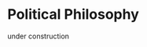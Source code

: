 # Political Philosophy

under construction

<!--
## Utilitarianism does not take seriously the distinction between persons

2020-09-20

According to utilitarianism, satisfaction of desires (utility) is the fundamental moral good and the morally right action is that which maximizes the social utility (sum of everyone's utility). Utilitarianism sounds about right. For one individual, the rational course of action is to manage his gains and losses so as to achieve the maximal utility over his lifetime. Consequently, for a group of individuals, the rational course of action must be to allocate each individual's gains and losses to achieve the maximal social utility. To understand social utility, utilitarians introduce an impartial spectator, through whom the the desires of many are translated and adjusted into the vicarious desires of one and through whom the principle of rational choice extends to the society. But it is not rational for one person to bear the cost of another person's pleasure, because he does not experience that pleasure and is not compensated for his loss. When one person manages his own life, the principle of rational choice ensures that his efforts are duly rewarded. When the impartial spectator manages the society, other people's pleasures are treated as your own and credited to your balance sheet.

**Reference**

Rawls, John. 1999. "5. Classical Utilitarianism", *A Theory of Justice* \[Revised Edition\]. Harvard University Press.

## The Chamberlain argument against redistribution (WIP)

2021-01-31

Distributive justice concerns the moral principles underlying just (re)distribution of resources, wealth, income, etc. Nozick finds this term prejudicial, since there is no central agency distributing *all* the resources (assuming that you do not live in Maoist China). Nozick prefers the neutral term "justice in holdings".

Nozick's theory of justice in holdings is called the "entitlement theory". Basically, some specific kinds of actions entitle you to some property. It has three subject matters: 1) justice in acquisition (how people come to appropriate unowned objects), 2) justice in transfer and 3) rectification of injustice for violations of 1) and 2). Nozick only sketches the outlines of each subject. With regard to justice in acquisition, he rejects Locke's labor-mixing theory (a person comes to appropriate an unowned object by "mixing" his labor with it) or the added value theory; however, he thinks it should contain at least a weak version of the Lockean proviso "enough and as good left over" that appropriation cannot disable another person from "[using] freely what he previously could". With regard to rectification, he referred readers to Boris Bittker's 1973 book *The Case for Black Reparations*, in which Bittker argues for, among others, compensation for school segregation.

It is assumed that the entitlement theory's details can be spelled out through theoretical investigation.

The entitlement theory is historical: it looks at the causal history of the current distribution (who has what) to determine whether it is just; in contrast, end-state principles look at only the structural properties of the current time-slice (or a function of current and past time-slices). For example, a classical utilitarian looks only at the total utility (perhaps over one's lifetime), a sufficientarian whether everyone's welfare meets a threshold. The entitlement theory should be contrasted with another class of principles of distributive justice: patterned principles. Patterned principles specify that a person's holdings should be proportional to a function of some "natural"[^1] dimension(s), e.g., moral merit, contribution to society, (for a socialist) adjusted labor hours, IQ, educational attainment, past victimization[^2]. The entitlement theory is not patterned because it simply does not say that holdings should vary with some natural dimension, although the actual distribution guided by the entitlement theory may *coincidentally* vary with one because independent individuals may perform actions that in aggregate produce such patterning, e.g., marginal product in a free market. The entitlement theory says that no pattern is built into the concept of justice.

[^1]: These dimensions are called "natural" to exclude contrived examples because any distribution can be reduced to a function of some artificial dimensions. Cf. overfitting in statistics.

[^2]: The difference between rectification and a patterned principle based on past victimization is that the patterned principle may require A, who harmed no one, to compensate B, who is harmed by C.

The Chamberlain argument against patterned (and end-state) principles of distributive justice goes as follows. Assume that your favorite patterned principle *P* is realized; everyone has exactly what he deserves (call this distribution *D1*). Suppose that Wilt Chamberlain is a very popular basketball player and charges 25 cents per ticket. Suppose that in one season, one million people attended his game and he gained $250,000 (call the new distribution *D2*). Is *D2* unjust? If it is, it seems that every ordinary transaction may disturb a just distribution and requires redistribution. Nozick therefore says, "patterning requires continuous interference with individuals' actions and choices".

The quote above lends to an impression that individual liberties should be counterbalanced with patterning concerns, that Nozick's argument boils down to an imperious insistence that liberty matters more than patterns (e.g., equality). But Mark (2018) presetns a better interpretation: the Chamberlain argument points out *internal* contradictions in patterned princples. We assumed that *D1* is just (in accordance with *P*), so how did disparate individuals' voluntary choices contaminate the distribution and introduce injustice? If *P* commands the transfer of a portion of Chamberlain's money to the attendants, that would seem odd because we assumed that the attendants voluntarily chose to pay Chamberlain; if *P* commands the transfer to third parties, that would seem equally odd because while the coins were in the attendants' pockets, third parties had no claim over them, but somehow attendants' voluntary transactions with Chamberlain, not unjustly worsening third parties' situation, give rise to a claim in the proceeds. Patterned principles owe us an explanation of why it is just to incessantly and forcefully counteract and reverse the effects of individuals' free use of their property, negating their exact intentions of the transactions.

At the very least, the Chamberlain argument suggests that redistribution for its own sake is morally impermissible. Valid "redistribution" must take the form of compensation for actual injuries (i.e., rectification).

**References**

Nozick, Robert. 1974. Section I The Entitlement Theory, Chapter 7 Distributive Justice. In *Anarchy, State, and Utopia*. Basic Books.

Mack, Eric. 2018. “Robert Nozick’s Political Philosophy.” In *The Stanford Encyclopedia of Philosophy*, edited by Edward N. Zalta, Summer 2018. https://plato.stanford.edu/archives/sum2018/entries/nozick-political/ Metaphysics Research Lab, Stanford University.

## What is the point of equality?

Work in Progress

title: Elizabeth S. Anderson. 1999. "What is the point of equality?" *Ethics*
date: 2019-12-04
draft: true
categories: [Political Philosophy]
tags: [Elizabeth S. Anderson, Equality]

# Luck egalitarians invite devastating conservative criticisms

* Ronald Dworkin: equality is an "envy-free" distribution of resources
  * Dworkin proposes a hypothetical auction in which everyone can accumulate bundles of resources through equal means of payment, so that in the end no one is jealous of another's bundle (the envy test).
* Philippe Van Parijs: the state must support lazy, able-bodied surfers who are unwilling to work because of equality among and liberal neutrality of conceptions of the good
  * So equality must support parasitic lifestyles?
* Richard Arneson: the state must subside expensive religious ceremonies its citizens feel bound to perform
* G. A. Cohen: we must compensate temperamentally gloomy individuals and subsidize individuals incurably bored by inexpensive hobbies to pursue expensive diversions

> The above proposals bolster the objection that egalitarians are oblivious to the proper limits of state power and permit coercion of others for merely private ends.

* Van Parijs: the equal right to get married requires that if gender imbalance is severe, individuals must bid for partners and the losers get compensated
  * > This supports the objection that egalitarianism, in its determination to correct perceived unfairness everywhere, invades our privacy and burdens the personal ties of love and affection that lie at the core of family life.

# Outline

> In this article, I will compare the implications of these two concep- tions of the point of equality. The first conception, which takes the fun- damental injustice to be the natural inequality in the distribution of luck, can be called "luck egalitarianism" or "equality of fortune." I shall argue that equality of fortune fails the most fundamental test any egalitarian theory must meet: that its principles express equal respect and concern for all citizens. It fails this test in three ways. First, it excludes some citizens from enjoying the social conditions of freedom on the spurious ground that it's their fault for losing them. It escapes this problem only at the cost of paternalism. Second, equality of fortune makes the basis for citizens' claims on one another the fact that some are inferior to others in the worth of their lives, talents, and personal qualities. Thus, its principles express contemptuous pity for those the state stamps as sadly inferior and uphold envy as a basis for distributing goods from the lucky to the unfor- tunate. Such principles stigmatize the unfortunate and disrespect the for- tunate by failing to show how envy can obligate them. Third, equality of fortune, in attempting to ensure that people take responsibility for their choices, makes demeaning and intrusivejudgments of people's capacities to exercise responsibility and effectively dictates to them the appropriate uses of their freedom. (p.289)

# democratic equality

> In seeking the construction of a community of equals, democratic equality integrates principles of distribution with the expressive demands of equal respect. Democratic equality guarantees all law-abiding citizens effective access to the **social conditions** of their freedom at all times. It justifies the distributions required to secure this guarantee by appealing to the obligations of citizens in a democratic state. (p.289)

> Consider, then, three aspects of individual functioning: as a human being, as a participant in a system of cooperative production, and as a citizen of a democratic state. To be capable of functioning as a human being requires effective access to the means of sustaining one's biological existence-food, shelter, clothing, medical care-and access to the basic conditions of human agency- knowledge of one's circumstances and options, the ability to deliberate about means and ends, the psychological conditions of autonomy, including the self-confidence to think and judge for oneself, freedom of thought and movement. To be capable of functioning as an equal participant in a system of cooperative production requires effective access to the means of production, access to the education needed to develop one's talents, freedom of occupational choice, the right to make contracts and enter into cooperative agreements with others, the right to receive fair value for one's labor, and recognition by others of one's productive contributions. To be capable of functioning as a citizen requires rights to political participation, such as freedom of speech and the franchise, and also effective access to the goods and relationships of civil society. This entails freedom of association, access to public spaces such as roads, parks, and public accommodations including public trans- portation, the postal service, and telecommunications. This also entails the social conditions of being accepted by others, such as the ability to appear in public without shame, and not being ascribed outcast status. The freedom to form relationships in civil society also requires effective access to private spaces, since many such relationships can only function when protected from the scrutiny and intrusions of others. Homelessness - that is, having only public dwelling-is a condition of profound unfreedom. (p.317-318)

Anderson has a specific, substantive conception of a citizen.

# case studies

* dependent caretakers
* deaf community
    * interpersonal comparison of welfare: deaf people's experience is unintelligible to non-deaf people, but non-deaf people' experience is unintelligible to them too. So how to rank experiences? 
    * Usually, non-deaf people would prefer not to become deaf. But is it due to the undesirableness of deafness in itself, or his previous incongruent experience, or the popularity of non-deafness?
* the disabled, the ugly, and other victims of bad luck
> According to democratic equality, the distribution of nature's good or bad fortune is neither just nor unjust. [...] Although the distribution of natural assets is not a matter ofjustice, what people do in response to this distri- bution is. People may not make the possession of a disability, repugnant appearance, or low intelligence the occasion for excluding people from civil society, dominating them, beating them up, or otherwise oppressing them. (p.331)
> Richard Arneson objects to this distinction between disabled people and people with involuntarily expensive tastes.

# option luck, brute luck, risk preferences and veil of ignorance


# Restricted luck egalitarianism
* The state is not responsible for redistribution.
* Special insurance companies are responsible for mitigating risks.
* Inequality arising from brute luck can be redistribution.
    * Inequality in constitutive elements (race, gender, intelligence) does not
* Inequality arising from option luck.

# thought experiment
one tall individual and one short individual
Even if height is not the result of the individual's intentional actions, the goods resuting from one's use of her talents is the result of one's intentional actions.
The fact that one has inherent advantage does not diminish the efforts one put into to produce the goods.

The tall individual foraged 10 fruits while the short foraged 4 fruits (both larger than suatainence). Does justice require the transfer of 3 fruit from

Only goods resulting from one's unintentional uses of one's inherent advantages are distributable, e.g., aliens .

# 

> But egalitarians also aim at abolishing private relations of domination, and therefore support the functionings needed for individual sexual autonomy. (p.317)

> Being a poor card player does not make one oppressed. More precisely, the social order can and should be arranged so that one's skill at cards does not determine one's status in civil society. Nor is being a good card player necessary for functioning as a citizen. (p.317) 

# feminist philosophy

// Oppression

Anderson:
> that is, forms of social relationship by which some people dominate, exploit, marginalize, demean, and inflict violence upon others. (p.313)

Cudd (summarized by Allen):
> Cudd defines oppression in terms of four conditions: 1) the group condition, which states that individuals are subjected to unjust treatment because of their membership (or ascribed membership) in certain social groups (Cudd 2006, 21); 2) the harm condition, which stipulates that individuals are systematically and unfairly harmed as a result of such membership (Cudd 2006, 21); 3) the coercion condition, which specifies that the harms that those individuals suffer are brought about through unjustified coercion (Cudd 2006, 22); and 4) the privilege condition, which states that such coercive, group-based harms count as oppression only when there exist other social groups who derive a reciprocal privilege or benefit from that unjust harm (Cudd 2006, 22–23). Cudd then defines oppression as “an objective social phenomenon” characterized by these four conditions (Cudd 2006, 23).

Allen, Amy, "Feminist Perspectives on Power", *The Stanford Encyclopedia of Philosophy* (Fall 2016 Edition), Edward N. Zalta (ed.), URL = <https://plato.stanford.edu/archives/fall2016/entries/feminist-power/>.

// Domination

// Marginalization


**Reference**

Anderson, Elizabeth S. 1999. "What is the point of equality?" *Ethics*


Rights as Moral constraints.
"A more appropriate view of individual rights is as follows. Individual rights are co-possible; each person may exercise his rights as he chooses. The exercise of these rights fixes some features of the world. Within the constraints of these fixed features, a choice may be made by a social choice mechanism based upon a social ordering; if there are any choices left to make! Rights do not determine a social ordering but instead set the constraints within which a social choice is to be made, by excluding certain alternatives, fixing others, and so on. [...] Rights do not determine the position of an alternative or the relative position of two alternatives in a social ordering; they operate upon a social ordering to constrain the choice it can yield."
-->
